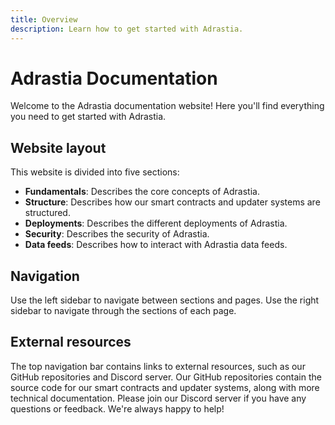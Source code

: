 ```yaml
---
title: Overview
description: Learn how to get started with Adrastia.
---
```


# Adrastia Documentation

Welcome to the Adrastia documentation website! Here you'll find everything you need to get started with Adrastia.

## Website layout

This website is divided into five sections:

- **Fundamentals**: Describes the core concepts of Adrastia.
- **Structure**: Describes how our smart contracts and updater systems are structured.
- **Deployments**: Describes the different deployments of Adrastia.
- **Security**: Describes the security of Adrastia.
- **Data feeds**: Describes how to interact with Adrastia data feeds.

## Navigation

Use the left sidebar to navigate between sections and pages. Use the right sidebar to navigate through the sections of each page.

## External resources

The top navigation bar contains links to external resources, such as our GitHub repositories and Discord server. Our GitHub repositories contain the source code for our smart contracts and updater systems, along with more technical documentation. Please join our Discord server if you have any questions or feedback. We're always happy to help!
